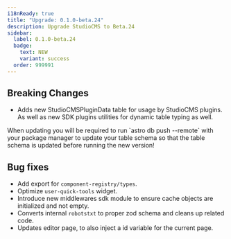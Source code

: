 ```yaml
---
i18nReady: true
title: "Upgrade: 0.1.0-beta.24"
description: Upgrade StudioCMS to Beta.24
sidebar:
  label: 0.1.0-beta.24
  badge:
    text: NEW
    variant: success
  order: 999991
---
```



<QuickUpdate />

## Breaking Changes

- Adds new StudioCMSPluginData table for usage by StudioCMS plugins. As well as new SDK plugins utilities for dynamic table typing as well.

<Aside>
When updating you will be required to run `astro db push --remote` with your package manager to update your table schema so that the table schema is updated before running the new version!
</Aside>

## Bug fixes

- Add export for `component-registry/types`.
- Optimize `user-quick-tools` widget.
- Introduce new middlewares sdk module to ensure cache objects are initialized and not empty.
- Converts internal `robotstxt` to proper zod schema and cleans up related code.
- Updates editor page, to also inject a id variable for the current page.
